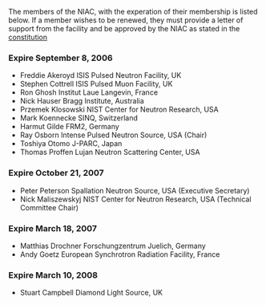 The members of the NIAC, with the experation of their membership is listed below. If a member wishes to be renewed, they must provide a letter of support from the facility and be approved by the NIAC as stated in the [[NIAC|constitution]]

===Expire September 8, 2006===
*Freddie Akeroyd ISIS Pulsed Neutron Facility, UK
*Stephen Cottrell ISIS Pulsed Muon Facility, UK
*Ron Ghosh Institut Laue Langevin, France
*Nick Hauser Bragg Institute, Australia
*Przemek Klosowski NIST Center for Neutron Research, USA
*Mark Koennecke SINQ, Switzerland
*Harmut Gilde FRM2, Germany
*Ray Osborn Intense Pulsed Neutron Source, USA (Chair)
*Toshiya Otomo J-PARC, Japan
*Thomas Proffen Lujan Neutron Scattering Center, USA

===Expire October 21, 2007===
*Peter Peterson Spallation Neutron Source, USA (Executive Secretary)
*Nick Maliszewskyj NIST Center for Neutron Research, USA (Technical Committee Chair)

===Expire March 18, 2007===
*Matthias Drochner Forschungzentrum Juelich, Germany
*Andy Goetz European Synchrotron Radiation Facility, France

===Expire March 10, 2008===
*Stuart Campbell Diamond Light Source, UK